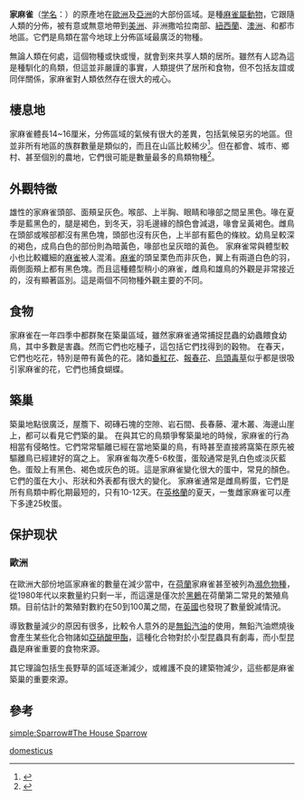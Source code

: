 {{otheruses|other=另一種常見的麻雀屬動物|麻雀}}
{{Speciesbox
| status = LC
| status_system = iucn3.1
| image = House sparrowII.jpg
| image_width = 250px
| image_caption = 雄雀（摄于澳洲）
| image2=House Sparrow, England - May 09.jpg
| image2_caption=雌雀（摄于英格兰）
| taxon= Passer domesticus
| authority = ([[Linnaeus|Linnaeus]], 1758)
| range_map=PasserDomesticusDistribution.png
| range_map_caption={{Legend2|#009000|自然分布}} {{Legend2|#00FF00|人为引入}}<br>{{audio|Passer domesticus.ogg|家麻雀歌聲}}
}} 
'''家麻雀'''（[[学名|学名]]：''{{lang|la|Passer domesticus}}''）的原產地在[[歐洲|歐洲]]及[[亞洲|亞洲]]的大部份區域。是種[[麻雀屬|麻雀屬]][[動物|動物]]，它跟隨人類的分佈，被有意或無意地帶到[[美洲|美洲]]、非洲撒哈拉南部、[[紐西蘭|紐西蘭]]、[[澳洲|澳洲]]、和都市地區。它們是鳥類在當今地球上分佈區域最廣泛的物種。

無論人類在何處，這個物種或快或慢，就會到來共享人類的居所。雖然有人認為這是種馴化的鳥類，但這並非嚴謹的事實，人類提供了居所和食物，但不包括友誼或同伴關係，家麻雀對人類依然存在很大的戒心。

== 棲息地 ==
家麻雀體長14~16厘米{{sfn|Summers-Smith|1988|pp=116–117}}，分佈區域的氣候有很大的差異，包括氣候惡劣的地區。但並非所有地區的族群數量是類似的，而且在山區比較稀少<ref name="all about">{{cite web |url=http://www.allaboutbirds.org/guide/House_Sparrow/id |title=House Sparrow |publisher=Cornell Lab of Ornithology |work=All About Birds |archiveurl=https://web.archive.org/web/20101204050649/http://www.allaboutbirds.org/guide/House_Sparrow/id |archivedate=2010-12-04 |access-date=2019-10-30 |dead-url=no }}</ref>{{sfn|Clement|Harris|Davis|1993|p=443}}。但在都會、城市、鄉村、甚至個別的農地，它們很可能是數量最多的鳥類物種{{sfn|Summers-Smith|1988|pp=118–121}}<ref>{{cite journal|last=Felemban|first=Hassan M.|title=Morphological differences among populations of house sparrows from different altitudes in Saudi Arabia|journal=[[The_Wilson_Bulletin|The Wilson Bulletin]]|year=1997|volume=109|issue=3|pages=539–544|url=http://sora.unm.edu/sites/default/files/journals/wilson/v109n03/p0539-p0544.pdf|access-date=2019-10-30|archive-date=2016-03-04|archive-url=https://web.archive.org/web/20160304203254/http://sora.unm.edu/sites/default/files/journals/wilson/v109n03/p0539-p0544.pdf|dead-url=no}}</ref>。

== 外觀特徵 ==

雄性的家麻雀頭部、面頰呈灰色。喉部、上半胸、眼睛和喙部之間呈黑色。喙在夏季是藍黑色的，腿是褐色，到冬天，羽毛邊緣的顏色會減退，喙會呈黃褐色。雌鳥在頭部或喉部都沒有黑色塊，頭部也沒有灰色，上半部有藍色的條紋。幼鳥呈較深的褐色，成鳥白色的部份則為暗黃色，喙部也呈灰暗的黃色。
家麻雀常與體型較小也比較纖細的[[麻雀|麻雀]]被人混淆。[[麻雀|麻雀]]的頭呈栗色而非灰色，翼上有兩道白色的羽，兩側面頰上都有黑色塊。而且這種體型稍小的麻雀，雌鳥和雄鳥的外觀是非常接近的，沒有顯著區別。這是兩個不同物種外觀主要的不同。
{{gallery|width=250
|File: Passer domesticus domesticus MHNT.ZOO.2010.11.208.jpg|家麻雀的蛋
|File:One sparrow then another.ogv|[[三藩市|三藩市]]一只鸣叫的雄性家麻雀
|File:Passer domesticus - gathering at fluorescent tube.ogg|在德國一個熒光燈管光下，在一起成群結隊和鳴叫。
|File:Passer domesticus.ogg|[[芬兰|芬兰]]一群家麻雀在巢中的鸣叫声
}}
== 食物 ==
家麻雀在一年四季中都群聚在築巢區域，雖然家麻雀通常捕捉昆蟲的幼蟲餵食幼鳥，其中多數是害蟲。然而它們也吃種子，這包括它們找得到的穀物。
在春天，它們也吃花，特別是帶有黃色的花。諸如[[番紅花|番紅花]]、[[報春花|報春花]]、[[烏頭毒草|烏頭毒草]]似乎都是很吸引家麻雀的花，它們也捕食蝴蝶。

== 築巢 ==
築巢地點很廣泛，屋簷下、砌磚石塊的空隙、岩石間、長春藤、灌木叢、海邊山崖上，都可以看見它們築的巢。
在與其它的鳥類爭奪築巢地的時候，家麻雀的行為相當有侵略性。它們常常驅離已經在當地築巢的鳥，有時甚至直接將窩築在原先被驅離鳥已經建好的窩之上。
家麻雀每次產5-6枚蛋，蛋殼通常是乳白色或淡灰藍色。蛋殼上有黑色、褐色或灰色的斑。這是家麻雀變化很大的蛋中，常見的顏色。它們的蛋在大小、形狀和外表都有很大的變化。
家麻雀通常是雌鳥孵蛋，它們是所有鳥類中孵化期最短的，只有10-12天。在[[英格蘭|英格蘭]]的夏天，一隻雌家麻雀可以產下多達25枚蛋。

==保护现状==
===歐洲===
在歐洲大部份地區家麻雀的數量在減少當中，在[[荷蘭|荷蘭]]家麻雀甚至被列為[[瀕危物種|瀕危物種]]，從1980年代以來數量約只剩一半，而這還是僅次於[[黑鶇|黑鶇]]在荷蘭第二常見的繁殖鳥類。目前估計的繁殖對數約在50到100萬之間，在[[英國|英國]]也發現了數量銳減情況。

導致數量減少的原因有很多，比較令人意外的是[[無鉛汽油|無鉛汽油]]的使用，無鉛汽油燃燒後會產生某些化合物諸如[[亞硝酸甲酯|亞硝酸甲酯]]，這種化合物對於小型昆蟲具有劇毒，而小型昆蟲是麻雀重要的食物來源。

其它理論包括生長野草的區域逐漸減少，或維護不良的建築物減少，這些都是麻雀築巢的重要來源。

==參考==
{{reflist}}

{{commons and category|Passer domesticus|家麻雀|Passer domesticus}}
{{Wikispecies|Passer domesticus}}
{{Passeridae}}
{{Authority control}}
{{Taxonbar|from=Q14683}}

[[Category:麻雀属|domesticus]]

[[simple:Sparrow#The_House_Sparrow|simple:Sparrow#The House Sparrow]]